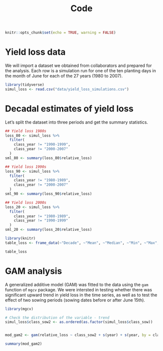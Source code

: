 % Code

```r
knitr::opts_chunk$set(echo = TRUE, warning = FALSE)
```


# Yield loss data

We will import a dataset we obtained from collaborators and prepared for the analysis. Each row is a simulation run for one of the ten planting days in the month of June for each of the 27 years (1980 to 2007).

```r
library(tidyverse)
simul_loss <- read.csv("data/yield_loss_simulations.csv")
```


# Decadal estimates of yield loss

Let's split the dataset into three periods and get the summary statistics.

```r
## Yield loss 1980s
loss_80 <- simul_loss %>%
  filter(
    class_year != "1990-1999",
    class_year != "2000-2007"
  )
sml_80 <- summary(loss_80$relative_loss)

## Yield loss 1990s
loss_90 <- simul_loss %>%
  filter(
    class_year != "1980-1989",
    class_year != "2000-2007"
  )
sml_90 <- summary(loss_90$relative_loss)

## Yield loss 2000s
loss_20 <- simul_loss %>%
  filter(
    class_year != "1980-1989",
    class_year != "1990-1999"
  )
sml_20 <- summary(loss_20$relative_loss)
```


```r

library(knitr)
table_loss <- frame_data(~"Decade", ~"Mean", ~"Median", ~"Min", ~"Max", "1980s", sml_80[4], sml_80[3], sml_80[1], sml_80[6], "1990s", sml_90[4], sml_90[3], sml_90[1], sml_90[6], "2000s", sml_20[4], sml_20[3], sml_20[1], sml_20[6])

table_loss
```


# GAM analysis
  
   A generalized additive model (GAM) was fitted to the data using the `gam` function of `mgcv` package. We were intersted in testing whether there was significant upward trend in yield loss in the time series, as well as to test the effect of two sowing periods (sowing dates before or after June 15th).

```r
library(mgcv)

# Check the distribution of the variable - trend
simul_loss$class_sow2 <- as.ordered(as.factor(simul_loss$class_sow))


mod_gam2 <- gam(relative_loss ~ class_sow2 + s(year) + s(year, by = class_sow2, bs = "cr"), data = simul_loss)

summary(mod_gam2)
```

